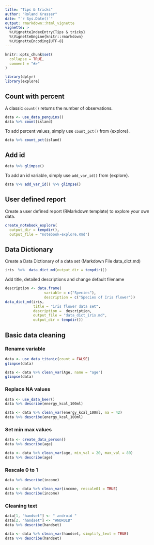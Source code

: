 ---
title: "Tips & tricks"
author: "Roland Krasser"
date: "`r Sys.Date()`"
output: rmarkdown::html_vignette
vignette: >
  %\VignetteIndexEntry{Tips & tricks}
  %\VignetteEngine{knitr::rmarkdown}
  %\VignetteEncoding{UTF-8}
---

```{r setup, include = FALSE}
knitr::opts_chunk$set(
  collapse = TRUE,
  comment = "#>"
)
```

```{r echo=TRUE, message=FALSE, warning=FALSE}
library(dplyr)
library(explore)
```

## Count with percent

A classic `count()` returns the number of observations.

```{r echo=TRUE, message=FALSE, warning=FALSE}
data <- use_data_penguins()
data %>% count(island)
```

To add percent values, simply use `count_pct()` from {explore}.

```{r echo=TRUE, message=FALSE, warning=FALSE}
data %>% count_pct(island)
```

## Add id

```{r echo=TRUE, message=FALSE, warning=FALSE}
data %>% glimpse()
```

To add an id variable, simply use `add_var_id()` from {explore}.

```{r echo=TRUE, message=FALSE, warning=FALSE}
data %>% add_var_id() %>% glimpse()
```

## User defined report

Create a user defined report (RMarkdown template) to explore your own data.

```{r echo=TRUE, message=FALSE, warning=FALSE}
create_notebook_explore(
  output_dir = tempdir(),
  output_file = "notebook-explore.Rmd")
```

## Data Dictionary

Create a Data Dictionary of a data set (Markdown File data_dict.md)

```{R eval=FALSE, echo=TRUE}
iris  %>%  data_dict_md(output_dir = tempdir())
```

Add title, detailed descriptions and change default filename

```{R eval=FALSE, echo=TRUE}
description <- data.frame(
                  variable = c("Species"), 
                  description = c("Species of Iris flower"))
data_dict_md(iris, 
             title = "iris flower data set", 
             description =  description, 
             output_file = "data_dict_iris.md",
             output_dir = tempdir())
```

## Basic data cleaning

### Rename variable

```{r echo=TRUE, message=FALSE, warning=FALSE}
data <- use_data_titanic(count = FALSE)
glimpse(data)
```

```{r echo=TRUE, message=FALSE, warning=FALSE}
data <- data %>% clean_var(Age, name = "age")
glimpse(data)
```

### Replace NA values

```{r echo=TRUE, message=FALSE, warning=FALSE}
data <- use_data_beer()
data %>% describe(energy_kcal_100ml)
```

```{r echo=TRUE, message=FALSE, warning=FALSE}
data <- data %>% clean_var(energy_kcal_100ml, na = 42)
data %>% describe(energy_kcal_100ml)
```

### Set min max values

```{r echo=TRUE, message=FALSE, warning=FALSE}
data <- create_data_person()
data %>% describe(age)
```

```{r echo=TRUE, message=FALSE, warning=FALSE}
data <- data %>% clean_var(age, min_val = 20, max_val = 80)
data %>% describe(age)
```

### Rescale 0 to 1

```{r echo=TRUE, message=FALSE, warning=FALSE}
data %>% describe(income)
```

```{r echo=TRUE, message=FALSE, warning=FALSE}
data <- data %>% clean_var(income, rescale01 = TRUE)
data %>% describe(income)
```

### Cleaning text

```{r echo=TRUE, message=FALSE, warning=FALSE}
data[1, "handset"] <- " android "
data[2, "handset"] <- "ANDROID"
data %>% describe(handset)
```
```{r echo=TRUE, message=FALSE, warning=FALSE}
data <- data %>% clean_var(handset, simplify_text = TRUE)
data %>% describe(handset)
```
